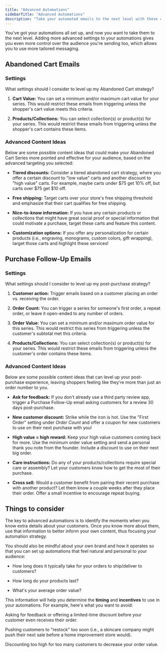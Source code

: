 ```yaml
---
title: "Advanced Automations"
sidebarTitle: "Advanced Automations"
description: "Take your automated emails to the next level with these content ideas."
---
```


You've got your automations all set up, and now you want to take them to the next level. Adding more advanced settings to your automations gives you even more control over the audience you're sending too, which allows you to use more tailored messaging.

## Abandoned Cart Emails

### Settings

What settings should I consider to level up my Abandoned Cart strategy?



1. **Cart Value:** You can set a minimum and/or maximum cart value for your series. This would restrict these emails from triggering unless the shopper's cart value meets this criteria.

2. **Products/Collections:** You can select collection(s) or product(s) for your series. This would restrict these emails from triggering unless the shopper's cart contains these items.

### Advanced Content Ideas

Below are some possible content ideas that could make your Abandoned Cart Series more pointed and effective for your audience, based on the advanced targeting you selected:

* **Tiered discounts:** Consider a tiered abandoned cart strategy, where you offer a certain discount to "low value" carts and another discount to "high value" carts. For example, maybe carts under $75 get 10% off, but carts over $75 get $10 off.

* **Free shipping:** Target carts over your store's free shipping threshold and emphasize that their cart qualifies for free shipping.

* **Nice-to-know information:** If you have any certain products or collections that might have great social proof or special information that could motivate a purchase, target these carts and feature this content.

* **Customization options:** If you offer any personalization for certain products (i.e., engraving, monograms, custom colors, gift wrapping), target those carts and highlight these services!

## Purchase Follow-Up Emails

### Settings

What settings should I consider to level up my post-purchase strategy?



1. **Customer action:** Trigger emails based on a customer placing an order vs. receiving the order.

2. **Order Count:** You can trigger a series for someone's first order, a repeat order, or leave it open-ended to any number of orders.

3. **Order Value:** You can set a minimum and/or maximum order value for this series. This would restrict this series from triggering unless the customer's subtotal met this criteria.

4. **Products/Collections:** You can select collection(s) or product(s) for your series. This would restrict these emails from triggering unless the customer's order contains these items.

### Advanced Content Ideas

Below are some possible content ideas that can level up your post-purchase experience, leaving shoppers feeling like they're more than just an order number to you.

* **Ask for feedback:** If you don't already use a third party review app, trigger a Purchase Follow-Up email asking customers for a review 30 days post-purchase.

* **New customer discount:** Strike while the iron is hot. Use the "First Order" setting under *Order Count* and offer a coupon for new customers to use on their next purchase with you!

* **High value = high reward:** Keep your high value customers coming back for more. Use the minimum order value setting and send a personal thank you note from the founder. Include a discount to use on their next big order.

* **Care instructions:** Do any of your products/collections require special care or assembly? Let your customers know how to get the most of their purchase.

* **Cross sell:** Would a customer benefit from pairing their recent purchase with another product? Let them know a couple weeks after they place their order. Offer a small incentive to encourage repeat buying.

## Things to consider

The key to advanced automations is to identify the moments when you know extra details about your customers. Once you know more about them, use that information to better inform your own content, thus focusing your automation strategy.

You should also be mindful about your own brand and how it operates so that you can set up automations that feel natural and personal to your audience:

* How long does it typically take for your orders to ship/deliver to customers?

* How long do your products last?

* What's your average order value?

This information will help you determine the **timing** and **incentives** to use in your automations. For example, here's what you want to avoid:

<Icon icon="circle-xmark" /> Asking for feedback or offering a limited-time discount before your customer even receives their order.

<Icon icon="circle-xmark" /> Pushing customers to "restock" too soon (i.e., a skincare company might push their next sale before a home improvement store would).

<Icon icon="circle-xmark" /> Discounting too high for too many customers to decrease your order value.